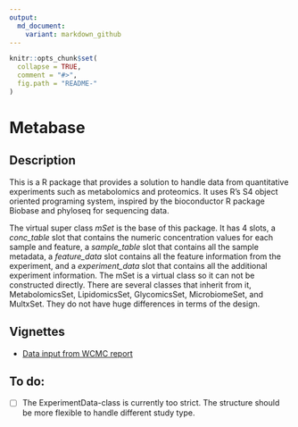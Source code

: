 ```yaml
---
output:
  md_document:
    variant: markdown_github
---
```


<!-- README.md is generated from README.Rmd. Please edit that file -->

```r
knitr::opts_chunk$set(
  collapse = TRUE,
  comment = "#>",
  fig.path = "README-"
)
```

# Metabase

## Description

This is a R package that provides a solution to handle data from quantitative experiments such as metabolomics and proteomics. It uses R's S4 object oriented programing system, inspired by the bioconductor R package Biobase and phyloseq for sequencing data.

The virtual super class *mSet* is the base of this package. It has 4 slots, a *conc_table* slot that contains the numeric concentration values for each sample and feature, a *sample_table* slot that contains all the sample metadata, a *feature_data* slot contains all the feature information from the experiment, and a *experiment_data* slot that contains all the additional experiment information. The mSet is a virtual class so it can not be constructed directly. There are several classes that inherit from it, MetabolomicsSet, LipidomicsSet, GlycomicsSet, MicrobiomeSet, and MultxSet. They do not have huge differences in terms of the design. 

## Vignettes

+ [Data input from WCMC report](https://zhuchcn.github.io/docs/packages/Metabase/lipidomics_wcmc/)

## To do:

- [ ] The ExperimentData-class is currently too strict. The structure should be more flexible to handle different study type.
